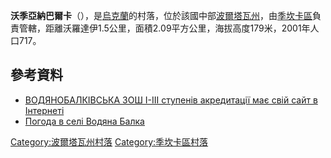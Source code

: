 {{coord|49|54|8|N|34|28|54|E|scale:100000_region:UA|display=title}}

'''沃季亞納巴爾卡'''（{{lang-uk|Водяна Балка}}），是[[烏克蘭|烏克蘭]]的村落，位於該國中部[[波爾塔瓦州|波爾塔瓦州]]，由[[季坎卡區|季坎卡區]]負責管轄，距離沃羅達伊1.5公里，面積2.09平方公里，海拔高度179米，2001年人口717。

==參考資料==
* [https://web.archive.org/web/20160303222443/http://testuvannya.com.ua/schoolsite/Polt.Dykan.VodyanaBalka.sc/ ВОДЯНОБАЛКІВСЬКА ЗОШ І-ІІІ ступенів акредитації має свій сайт в Інтернеті]
* [http://weather.in.ua/ua/poltavskaja/4263 Погода в селі Водяна Балка] {{Wayback|url=http://weather.in.ua/ua/poltavskaja/4263 |date=20111219201403 }}

{{DEFAULTSORT:Водяна Балка}}
[[Category:波爾塔瓦州村落|Category:波爾塔瓦州村落]]
[[Category:季坎卡區村落|Category:季坎卡區村落]]


{{Poltava-geo-stub}}